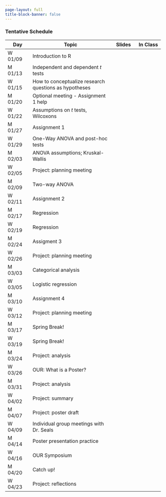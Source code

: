 ```yaml
---
page-layout: full
title-block-banner: false
---
```


<!-- {{< fa display >}} {{< fa paperclip >}} -->
<!--  -->


### Tentative Schedule 


| Day | Topic | Slides | In Class |
|----|-------------|:--:|:--:|
| W 01/09 | Introduction to R | <a href="files/lecture/W01-L1-intro-to-R.html"><i class="fa fa-display fa-s" style="color: #8DC8E8;"></i></a> <a href="https://github.com/samanthaseals/STA6349Sp25/blob/main/files/lecture/W01-L1-intro-to-R.qmd"><i class="fa fa-paperclip" style="color: #8DC8E8;"></i></a> |  <a href="files/assignments/Assignment0.html"><i class="fa fa-display fa-s" style="color: #8DC8E8;"></i></a> <a href="https://github.com/samanthaseals/STA6349Sp25/blob/main/files/assignments/Assignment0.qmd"><i class="fa fa-paperclip" style="color: #8DC8E8;"></i></a> |
| M 01/13 | Independent and dependent *t* tests | | |
| W 01/15 | How to conceptualize research questions as hypotheses | | |
| M 01/20 | Optional meeting - Assignment 1 help |  | |
| W 01/22 | Assumptions on *t* tests, Wilcoxons | | |
| M 01/27 | Assignment 1 | | |
| W 01/29 | One-Way ANOVA and post-hoc tests | | |
| M 02/03 | ANOVA assumptions; Kruskal-Wallis  | | |
| W 02/05 | Project: planning meeting | | |
| M 02/09 | Two-way ANOVA | | |
| W 02/11 | Assignment 2 | | |
| M 02/17 | Regression | | |
| W 02/19 | Regression | | |
| M 02/24 | Assigment 3 | | |
| W 02/26 | Project: planning meeting | | |
| M 03/03 | Categorical analysis | | |
| W 03/05 | Logistic regression | | |
| M 03/10 | Assignment 4 | | |
| W 03/12 | Project: planning meeting | | |
| M 03/17 | Spring Break! | | |
| W 03/19 | Spring Break! | | | 
| M 03/24 | Project: analysis | | |
| W 03/26 | OUR: What is a Poster? | | |
| M 03/31 | Project: analysis | | |
| W 04/02 | Project: summary | | |
| M 04/07 | Project: poster draft | | |
| W 04/09 | Individual group meetings with Dr. Seals | | |
| M 04/14 | Poster presentation practice | | |
| W 04/16 | OUR Symposium | | | |
| M 04/20 | Catch up! | | |
| W 04/23 | Project: reflections | | |

